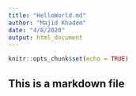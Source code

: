 ```yaml
---
title: "HelloWorld.md"
author: "Majid Khadem"
date: "4/8/2020"
output: html_document
---
```


```r
knitr::opts_chunk$set(echo = TRUE)
```

## This is a markdown file


